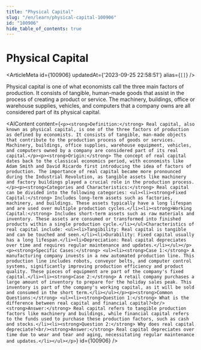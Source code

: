 ```yaml
---
title: "Physical Capital"
slug: "/en/learn/physical-capital-100906"
id: "100906"
hide_table_of_contents: true
---
```



# Physical Capital

<ArticleMeta id={100906} updatedAt={'2023-09-25 22:58:51'} alias={`[]`} />
<div className='border-solid border-b border-t-0 my-4 border-[var(--ifm-color-gray-300)]' />

Physical capital is one of what economists call the three main factors of production. It consists of tangible, human-made goods that assist in the process of creating a product or service. The machinery, buildings, office or warehouse supplies, vehicles, and computers that a company owns are all considered part of its physical capital.

<AIContent content={`<p><strong>Definition:</strong> Real capital, also known as physical capital, is one of the three factors of production as defined by economists. It consists of tangible, man-made objects that contribute to the production process of goods or services. Machinery, buildings, office supplies, warehouse equipment, vehicles, and computers owned by a company are considered part of its real capital.</p><p><strong>Origin:</strong> The concept of real capital dates back to the classical economics period, with economists like Adam Smith and David Ricardo first introducing the idea of factors of production. The importance of real capital became more pronounced during the Industrial Revolution, as tangible assets like machinery and factory buildings played a crucial role in the production process.</p><p><strong>Categories and Characteristics:</strong> Real capital can be divided into the following categories: <ul><li><strong>Fixed Capital:</strong> Includes long-term assets such as factories, machinery, and buildings. These assets typically have a long lifespan and are used over multiple production cycles.</li><li><strong>Working Capital:</strong> Includes short-term assets such as raw materials and inventory. These assets are consumed or transformed into finished products within a single production cycle.</li></ul>Characteristics of real capital include: <ul><li>Tangibility: Real capital is tangible and can be touched and seen.</li><li>Durability: Fixed capital usually has a long lifespan.</li><li>Depreciation: Real capital depreciates over time and requires regular maintenance and updates.</li></ul></p><p><strong>Specific Cases:</strong> <ul><li><strong>Case 1:</strong> A manufacturing company invests in a new automated production line. This production line includes robots, conveyor belts, and computer control systems, significantly improving production efficiency and product quality. These pieces of equipment are part of the company's fixed capital.</li><li><strong>Case 2:</strong> A retail company purchases a large amount of inventory to prepare for the holiday sales peak. This inventory is part of the company's working capital, as it will be sold and consumed in the short term.</li></ul></p><p><strong>Common Questions:</strong> <ul><li><strong>Question 1:</strong> What is the difference between real capital and financial capital?<br/><strong>Answer:</strong> Real capital refers to tangible production factors like machinery and buildings, while financial capital refers to the funds used to purchase these production factors, such as cash and stocks.</li><li><strong>Question 2:</strong> Why does real capital depreciate?<br/><strong>Answer:</strong> Real capital depreciates over time due to wear and tear and aging, necessitating regular maintenance and updates.</li></ul></p>`} id={100906} />
